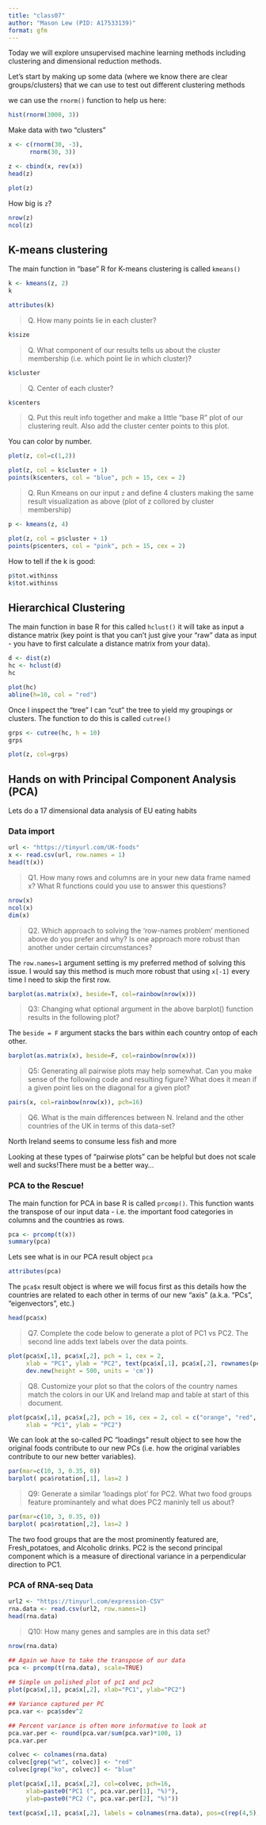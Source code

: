 ```yaml
---
title: "class07"
author: "Mason Lew (PID: A17533139)"
format: gfm
---
```


Today we will explore unsupervised machine learning methods including clustering and dimensional reduction methods. 

Let's start by making up some data (where we know there are clear groups/clusters) that we can use to test out different clustering methods 

we can use the `rnorm()` function to help us here:
```r
hist(rnorm(3000, 3))

```

Make data with two "clusters" 

```r
x <- c(rnorm(30, -3),
      rnorm(30, 3))

z <- cbind(x, rev(x))
head(z)

plot(z)

```

How big is `z`?
```r
nrow(z)
ncol(z)

```

## K-means clustering

The main function in "base" R for K-means clustering is called `kmeans()`

```r
k <- kmeans(z, 2)
k
```

```r
attributes(k)

```
> Q. How many points lie in each cluster?

```r
k$size

```

> Q. What component of our results tells us about the cluster membership (i.e. which point lie in which cluster)?

```r
k$cluster

```

> Q. Center of each cluster?

```r
k$centers

```

> Q. Put this reult info together and make a little "base R" plot of our clustering reult. Also add the cluster center points to this plot. 

You can color by number.

```r
plot(z, col=c(1,2))
```

```r
plot(z, col = k$cluster + 1)
points(k$centers, col = "blue", pch = 15, cex = 2)
```
> Q. Run Kmeans on our input `z` and define 4 clusters making the same result visualization as above (plot of z collored by cluster membership)

```r
p <- kmeans(z, 4)

plot(z, col = p$cluster + 1)
points(p$centers, col = "pink", pch = 15, cex = 2)

```

How to tell if the k is good:
```r
p$tot.withinss
k$tot.withinss
```

## Hierarchical Clustering

The main function in base R for this called `hclust()` it will take as input a distance matrix (key point is that you can't just give your "raw" data as input - you have to first calculate a distance matrix from your data).

```r
d <- dist(z)
hc <- hclust(d)
hc
```

```r
plot(hc)
abline(h=10, col = "red")
```

Once I inspect the "tree" I can "cut" the tree to yield my groupings or clusters. The function to do this is called `cutree()`

```r
grps <- cutree(hc, h = 10)
grps
```

```r
plot(z, col=grps)
```

## Hands on with Principal Component Analysis (PCA)

Lets do a 17 dimensional data analysis of EU eating habits

### Data import

```r
url <- "https://tinyurl.com/UK-foods"
x <- read.csv(url, row.names = 1)
head(t(x))
```

> Q1. How many rows and columns are in your new data frame named x? What R functions could you use to answer this questions?

```r
nrow(x)
ncol(x)
dim(x)
```

> Q2. Which approach to solving the ‘row-names problem’ mentioned above do you prefer and why? Is one approach more robust than another under certain circumstances?

The `row.names=1` argument setting is my preferred method of solving this issue. I would say this method is much more robust that using `x[-1]` every time I need to skip the first row.



```r
barplot(as.matrix(x), beside=T, col=rainbow(nrow(x)))
```

> Q3: Changing what optional argument in the above barplot() function results in the following plot?

The `beside = F` argument stacks the bars within each country ontop of each other.

```r
barplot(as.matrix(x), beside=F, col=rainbow(nrow(x)))
```

> Q5: Generating all pairwise plots may help somewhat. Can you make sense of the following code and resulting figure? What does it mean if a given point lies on the diagonal for a given plot?

```r
pairs(x, col=rainbow(nrow(x)), pch=16)
```

> Q6. What is the main differences between N. Ireland and the other countries of the UK in terms of this data-set?

North Ireland seems to consume less fish and more


Looking at these types of "pairwise plots" can be helpful but does not scale well and sucks!There must be a better way...

### PCA to the Rescue!

The main function for PCA in base R is called `prcomp()`. This function wants the transpose of our input data - i.e. the important food categories in columns and the countries as rows.

```r
pca <- prcomp(t(x))
summary(pca)
```

Lets see what is in our PCA result object `pca`

```r
attributes(pca)
```

The `pca$x` result object is where we will focus first as this details how the countries are related to each other in terms of our new "axis" (a.k.a. "PCs", "eigenvectors", etc.)

```r
head(pca$x)
```

> Q7. Complete the code below to generate a plot of PC1 vs PC2. The second line adds text labels over the data points.

```r
plot(pca$x[,1], pca$x[,2], pch = 1, cex = 2, 
     xlab = "PC1", ylab = "PC2", text(pca$x[,1], pca$x[,2], rownames(pca$x), col = "green"),
     dev.new(height = 500, units = 'cm')) 
```

> Q8. Customize your plot so that the colors of the country names match the colors in our UK and Ireland map and table at start of this document.

```r
plot(pca$x[,1], pca$x[,2], pch = 16, cex = 2, col = c("orange", "red", "blue", "darkgreen"),
     xlab = "PC1", ylab = "PC2")
```



We can look at the so-called PC "loadings" result object to see how the original foods contribute to our new PCs (i.e. how the original variables contribute to our new better variables).

```r
par(mar=c(10, 3, 0.35, 0))
barplot( pca$rotation[,1], las=2 )
```

>Q9: Generate a similar ‘loadings plot’ for PC2. What two food groups feature prominantely and what does PC2 maninly tell us about?

```r
par(mar=c(10, 3, 0.35, 0))
barplot( pca$rotation[,2], las=2 )
```

The two food groups that are the most prominently featured are, Fresh_potatoes, and Alcoholic drinks. PC2 is the second principal component which is a measure of directional variance in a perpendicular direction to PC1.

### PCA of RNA-seq Data
```r
url2 <- "https://tinyurl.com/expression-CSV"
rna.data <- read.csv(url2, row.names=1)
head(rna.data)

```

>Q10: How many genes and samples are in this data set?

```r
nrow(rna.data)
```
```r
## Again we have to take the transpose of our data 
pca <- prcomp(t(rna.data), scale=TRUE)
 
## Simple un polished plot of pc1 and pc2
plot(pca$x[,1], pca$x[,2], xlab="PC1", ylab="PC2")
```


```r
## Variance captured per PC 
pca.var <- pca$sdev^2

## Percent variance is often more informative to look at 
pca.var.per <- round(pca.var/sum(pca.var)*100, 1)
pca.var.per
```


```r
colvec <- colnames(rna.data)
colvec[grep("wt", colvec)] <- "red"
colvec[grep("ko", colvec)] <- "blue"

plot(pca$x[,1], pca$x[,2], col=colvec, pch=16,
     xlab=paste0("PC1 (", pca.var.per[1], "%)"),
     ylab=paste0("PC2 (", pca.var.per[2], "%)"))

text(pca$x[,1], pca$x[,2], labels = colnames(rna.data), pos=c(rep(4,5), rep(2,5)))
```


